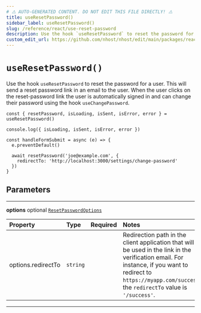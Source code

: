```yaml
---
# ⚠️ AUTO-GENERATED CONTENT. DO NOT EDIT THIS FILE DIRECTLY! ⚠️
title: useResetPassword()
sidebar_label: useResetPassword()
slug: /reference/react/use-reset-password
description: Use the hook `useResetPassword` to reset the password for a user. This will send a reset password link in an email to the user. When the user clicks on the reset-password link the user is automatically signed in and can change their password using the hook `useChangePassword`.
custom_edit_url: https://github.com/nhost/nhost/edit/main/packages/react/src/useResetPassword.ts#L49
---
```


# `useResetPassword()`

Use the hook `useResetPassword` to reset the password for a user. This will send a reset password link in an email to the user. When the user clicks on the reset-password link the user is automatically signed in and can change their password using the hook `useChangePassword`.

```tsx
const { resetPassword, isLoading, isSent, isError, error } = useResetPassword()

console.log({ isLoading, isSent, isError, error })

const handleFormSubmit = async (e) => {
  e.preventDefault()

  await resetPassword('joe@example.com', {
    redirectTo: 'http://localhost:3000/settings/change-password'
  })
}
```

## Parameters

---

**<span className="parameter-name">options</span>** <span className="optional-status">optional</span> [`ResetPasswordOptions`](/reference/docgen/react/types/reset-password-options)

| Property                                                                                       | Type                | Required | Notes                                                                                                                                                                                                             |
| :--------------------------------------------------------------------------------------------- | :------------------ | :------: | :---------------------------------------------------------------------------------------------------------------------------------------------------------------------------------------------------------------- |
| <span className="parameter-name"><span className="light-grey">options.</span>redirectTo</span> | <code>string</code> |          | Redirection path in the client application that will be used in the link in the verification email. For instance, if you want to redirect to `https://myapp.com/success`, the `redirectTo` value is `'/success'`. |

---
